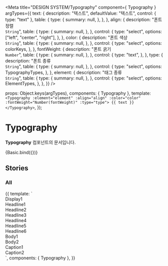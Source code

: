 
<Meta
  title="DESIGN SYSTEM/Typography"
  component={ Typography }
  argTypes={{
    text: {
      description: "텍스트",
      defaultValue: "텍스트",
      control: { type: "text" },
      table: {
        type: {
          summary: null,
        },
      },
    },
    align: {
      description: "폰트 정렬<br/>`String`",
      table: {
        type: {
          summary: null,
        },
      },
      control: {
        type: "select",
        options: ["left", "center", "right"],
      },
    },
    color: {
      description: "폰트 색상<br/>`String`",
      table: {
        type: {
          summary: null,
        },
      },
      control: {
        type: "select",
        options: colorKeys,
      },
    },
    fontWeight: {
      description: "폰트 굵기<br/>`Number`",
      table: {
        type: {
          summary: null,
        },
      },
      control: {
        type: "text",
      },
    },
    type: {
      description: "폰트 종류<br/>`String`",
      table: {
        type: {
          summary: null,
        },
      },
      control: {
        type: "select",
        options: TypographyTypes,
      },
    },
    element: {
      description: "태그 종류<br/>`String`",
      table: {
        type: {
          summary: null,
        },
      },
      control: {
        type: "select",
        options: ElementTypes,
      },
    },
  }}
/>

  props: Object.keys(argTypes),
  components: { Typography },
  template:
    `<Typography :element="element" :align="align" :color="color" :fontWeight="Number(fontWeight)" :type="type">
      {{ text }}
    </Typography>`,
});

# Typography

**Typography** 컴포넌트의 문서입니다.

<Story name="Basic" height="100px">
  {Basic.bind({})}
</Story>

<ArgsTable story="Basic" />

## Stories
### All
<Canvas>
    <Story name="All" height="100px">
        {{
            template: `
                <div>
                  <div style="display: flex; flex-direction: column">
                    <Typography element="h1" type="display1">Display1</Typography>
                    <Typography element="h1" type="headline1">Headline1</Typography>
                    <Typography element="h2" type="headline2">Headline2</Typography>
                    <Typography element="h3" type="headline3">Headline3</Typography>
                    <Typography element="h4" type="headline4">Headline4</Typography>
                    <Typography element="h5" type="headline5">Headline5</Typography>
                    <Typography element="h6" type="headline6">Headline6</Typography>
                    <Typography type="body1">Body1</Typography>
                    <Typography type="body2">Body2</Typography>
                    <Typography type="caption1">Caption1</Typography>
                    <Typography type="caption2">Caption2</Typography>
                  </div>
                </div>
        `,
            components: { Typography },
        }}
    </Story>
</Canvas>
